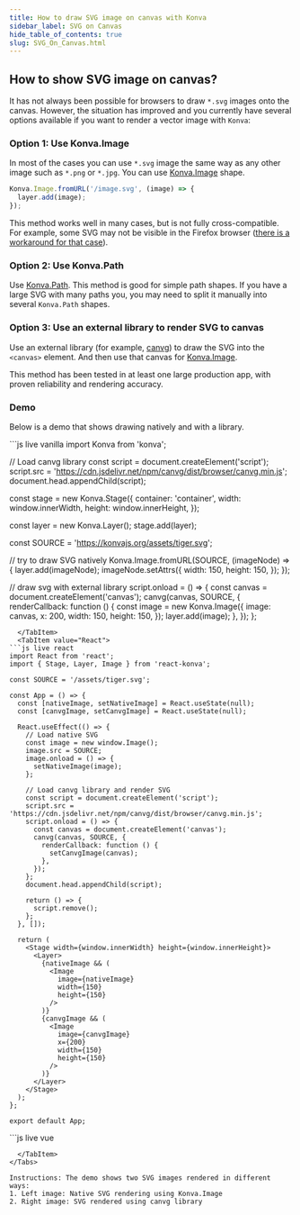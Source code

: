 ```yaml
---
title: How to draw SVG image on canvas with Konva
sidebar_label: SVG on Canvas
hide_table_of_contents: true
slug: SVG_On_Canvas.html
---
```


## How to show SVG image on canvas?

It has not always been possible for browsers to draw `*.svg` images onto the canvas. However, the situation has improved and you currently have several options available if you want to render a vector image with `Konva`:

### Option 1: Use Konva.Image

In most of the cases you can use `*.svg` image the same way as any other image such as `*.png` or `*.jpg`. You can use [Konva.Image](/docs/shapes/Text.html) shape.

```js
Konva.Image.fromURL('/image.svg', (image) => {
  layer.add(image);
});
```

This method works well in many cases, but is not fully cross-compatible. For example, some SVG may not be visible in the Firefox browser ([there is a workaround for that case](https://github.com/konvajs/konva/issues/677#issuecomment-504596837)).

### Option 2: Use Konva.Path

Use [Konva.Path](/docs/shapes/Path.html). This method is good for simple path shapes. If you have a large SVG with many paths you, you may need to split it manually into several `Konva.Path` shapes.

### Option 3: Use an external library to render SVG to canvas

Use an external library (for example, [canvg](https://github.com/canvg/canvg)) to draw the SVG into the `<canvas>` element. And then use that canvas for [Konva.Image](/docs/shapes/Image.html).

This method has been tested in at least one large production app, with proven reliability and rendering accuracy.

### Demo

Below is a demo that shows drawing natively and with a library.


<Tabs>
  <TabItem value="Vanilla" default>
```js live vanilla
import Konva from 'konva';

// Load canvg library
const script = document.createElement('script');
script.src = 'https://cdn.jsdelivr.net/npm/canvg/dist/browser/canvg.min.js';
document.head.appendChild(script);

const stage = new Konva.Stage({
  container: 'container',
  width: window.innerWidth,
  height: window.innerHeight,
});

const layer = new Konva.Layer();
stage.add(layer);

const SOURCE = 'https://konvajs.org/assets/tiger.svg';

// try to draw SVG natively
Konva.Image.fromURL(SOURCE, (imageNode) => {
  layer.add(imageNode);
  imageNode.setAttrs({
    width: 150,
    height: 150,
  });
});

// draw svg with external library
script.onload = () => {
  const canvas = document.createElement('canvas');
  canvg(canvas, SOURCE, {
    renderCallback: function () {
      const image = new Konva.Image({
        image: canvas,
        x: 200,
        width: 150,
        height: 150,
      });
      layer.add(image);
    },
  });
};
```
  </TabItem>
  <TabItem value="React">
```js live react
import React from 'react';
import { Stage, Layer, Image } from 'react-konva';

const SOURCE = '/assets/tiger.svg';

const App = () => {
  const [nativeImage, setNativeImage] = React.useState(null);
  const [canvgImage, setCanvgImage] = React.useState(null);

  React.useEffect(() => {
    // Load native SVG
    const image = new window.Image();
    image.src = SOURCE;
    image.onload = () => {
      setNativeImage(image);
    };

    // Load canvg library and render SVG
    const script = document.createElement('script');
    script.src = 'https://cdn.jsdelivr.net/npm/canvg/dist/browser/canvg.min.js';
    script.onload = () => {
      const canvas = document.createElement('canvas');
      canvg(canvas, SOURCE, {
        renderCallback: function () {
          setCanvgImage(canvas);
        },
      });
    };
    document.head.appendChild(script);

    return () => {
      script.remove();
    };
  }, []);

  return (
    <Stage width={window.innerWidth} height={window.innerHeight}>
      <Layer>
        {nativeImage && (
          <Image
            image={nativeImage}
            width={150}
            height={150}
          />
        )}
        {canvgImage && (
          <Image
            image={canvgImage}
            x={200}
            width={150}
            height={150}
          />
        )}
      </Layer>
    </Stage>
  );
};

export default App;
```
  </TabItem>
  <TabItem value="Vue">
```js live vue
<template>
  <v-stage :config="stageConfig">
    <v-layer>
      <v-image
        v-if="nativeImage"
        :config="{
          image: nativeImage,
          width: 150,
          height: 150
        }"
      />
      <v-image
        v-if="canvgImage"
        :config="{
          image: canvgImage,
          x: 200,
          width: 150,
          height: 150
        }"
      />
    </v-layer>
  </v-stage>
</template>

<script setup>
import { ref, onMounted, onUnmounted } from 'vue';

const SOURCE = '/assets/tiger.svg';
const nativeImage = ref(null);
const canvgImage = ref(null);

const stageConfig = {
  width: window.innerWidth,
  height: window.innerHeight
};

onMounted(() => {
  // Load native SVG
  const image = new window.Image();
  image.src = SOURCE;
  image.onload = () => {
    nativeImage.value = image;
  };

  // Load canvg library and render SVG
  const script = document.createElement('script');
  script.src = 'https://cdn.jsdelivr.net/npm/canvg/dist/browser/canvg.min.js';
  script.onload = () => {
    const canvas = document.createElement('canvas');
    canvg(canvas, SOURCE, {
      renderCallback: function () {
        canvgImage.value = canvas;
      },
    });
  };
  document.head.appendChild(script);

  return () => {
    script.remove();
  };
});
</script>
```
  </TabItem>
</Tabs>

Instructions: The demo shows two SVG images rendered in different ways:
1. Left image: Native SVG rendering using Konva.Image
2. Right image: SVG rendered using canvg library 